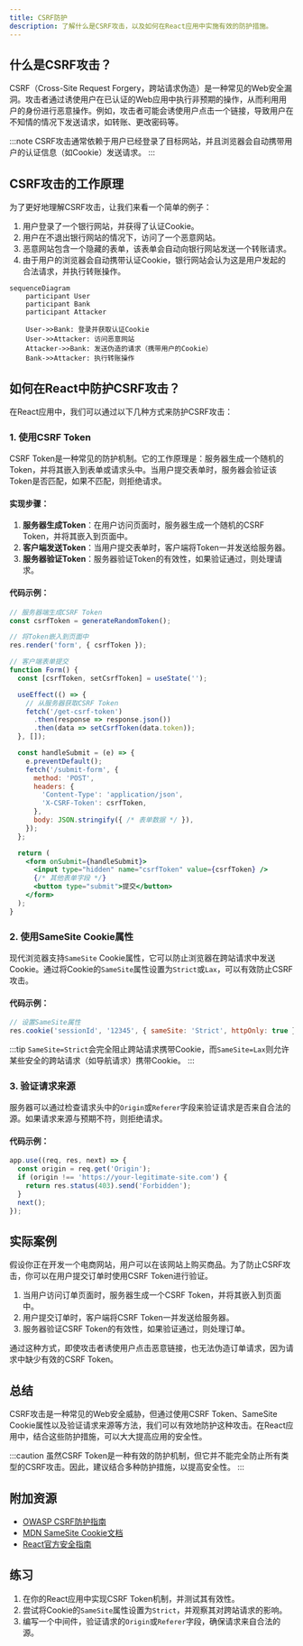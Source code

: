 ```yaml
---
title: CSRF防护
description: 了解什么是CSRF攻击，以及如何在React应用中实施有效的防护措施。
---
```


## 什么是CSRF攻击？

CSRF（Cross-Site Request Forgery，跨站请求伪造）是一种常见的Web安全漏洞。攻击者通过诱使用户在已认证的Web应用中执行非预期的操作，从而利用用户的身份进行恶意操作。例如，攻击者可能会诱使用户点击一个链接，导致用户在不知情的情况下发送请求，如转账、更改密码等。

:::note
CSRF攻击通常依赖于用户已经登录了目标网站，并且浏览器会自动携带用户的认证信息（如Cookie）发送请求。
:::

## CSRF攻击的工作原理

为了更好地理解CSRF攻击，让我们来看一个简单的例子：

1. 用户登录了一个银行网站，并获得了认证Cookie。
2. 用户在不退出银行网站的情况下，访问了一个恶意网站。
3. 恶意网站包含一个隐藏的表单，该表单会自动向银行网站发送一个转账请求。
4. 由于用户的浏览器会自动携带认证Cookie，银行网站会认为这是用户发起的合法请求，并执行转账操作。

```mermaid
sequenceDiagram
    participant User
    participant Bank
    participant Attacker

    User->>Bank: 登录并获取认证Cookie
    User->>Attacker: 访问恶意网站
    Attacker->>Bank: 发送伪造的请求（携带用户的Cookie）
    Bank->>Attacker: 执行转账操作
```

## 如何在React中防护CSRF攻击？

在React应用中，我们可以通过以下几种方式来防护CSRF攻击：

### 1. 使用CSRF Token

CSRF Token是一种常见的防护机制。它的工作原理是：服务器生成一个随机的Token，并将其嵌入到表单或请求头中。当用户提交表单时，服务器会验证该Token是否匹配，如果不匹配，则拒绝请求。

#### 实现步骤：

1. **服务器生成Token**：在用户访问页面时，服务器生成一个随机的CSRF Token，并将其嵌入到页面中。
2. **客户端发送Token**：当用户提交表单时，客户端将Token一并发送给服务器。
3. **服务器验证Token**：服务器验证Token的有效性，如果验证通过，则处理请求。

#### 代码示例：

```jsx
// 服务器端生成CSRF Token
const csrfToken = generateRandomToken();

// 将Token嵌入到页面中
res.render('form', { csrfToken });

// 客户端表单提交
function Form() {
  const [csrfToken, setCsrfToken] = useState('');

  useEffect(() => {
    // 从服务器获取CSRF Token
    fetch('/get-csrf-token')
      .then(response => response.json())
      .then(data => setCsrfToken(data.token));
  }, []);

  const handleSubmit = (e) => {
    e.preventDefault();
    fetch('/submit-form', {
      method: 'POST',
      headers: {
        'Content-Type': 'application/json',
        'X-CSRF-Token': csrfToken,
      },
      body: JSON.stringify({ /* 表单数据 */ }),
    });
  };

  return (
    <form onSubmit={handleSubmit}>
      <input type="hidden" name="csrfToken" value={csrfToken} />
      {/* 其他表单字段 */}
      <button type="submit">提交</button>
    </form>
  );
}
```

### 2. 使用SameSite Cookie属性

现代浏览器支持`SameSite` Cookie属性，它可以防止浏览器在跨站请求中发送Cookie。通过将Cookie的`SameSite`属性设置为`Strict`或`Lax`，可以有效防止CSRF攻击。

#### 代码示例：

```js
// 设置SameSite属性
res.cookie('sessionId', '12345', { sameSite: 'Strict', httpOnly: true });
```

:::tip
`SameSite=Strict`会完全阻止跨站请求携带Cookie，而`SameSite=Lax`则允许某些安全的跨站请求（如导航请求）携带Cookie。
:::

### 3. 验证请求来源

服务器可以通过检查请求头中的`Origin`或`Referer`字段来验证请求是否来自合法的源。如果请求来源与预期不符，则拒绝请求。

#### 代码示例：

```js
app.use((req, res, next) => {
  const origin = req.get('Origin');
  if (origin !== 'https://your-legitimate-site.com') {
    return res.status(403).send('Forbidden');
  }
  next();
});
```

## 实际案例

假设你正在开发一个电商网站，用户可以在该网站上购买商品。为了防止CSRF攻击，你可以在用户提交订单时使用CSRF Token进行验证。

1. 当用户访问订单页面时，服务器生成一个CSRF Token，并将其嵌入到页面中。
2. 用户提交订单时，客户端将CSRF Token一并发送给服务器。
3. 服务器验证CSRF Token的有效性，如果验证通过，则处理订单。

通过这种方式，即使攻击者诱使用户点击恶意链接，也无法伪造订单请求，因为请求中缺少有效的CSRF Token。

## 总结

CSRF攻击是一种常见的Web安全威胁，但通过使用CSRF Token、SameSite Cookie属性以及验证请求来源等方法，我们可以有效地防护这种攻击。在React应用中，结合这些防护措施，可以大大提高应用的安全性。

:::caution
虽然CSRF Token是一种有效的防护机制，但它并不能完全防止所有类型的CSRF攻击。因此，建议结合多种防护措施，以提高安全性。
:::

## 附加资源

- [OWASP CSRF防护指南](https://owasp.org/www-community/attacks/csrf)
- [MDN SameSite Cookie文档](https://developer.mozilla.org/en-US/docs/Web/HTTP/Headers/Set-Cookie/SameSite)
- [React官方安全指南](https://reactjs.org/docs/security.html)

## 练习

1. 在你的React应用中实现CSRF Token机制，并测试其有效性。
2. 尝试将Cookie的`SameSite`属性设置为`Strict`，并观察其对跨站请求的影响。
3. 编写一个中间件，验证请求的`Origin`或`Referer`字段，确保请求来自合法的源。